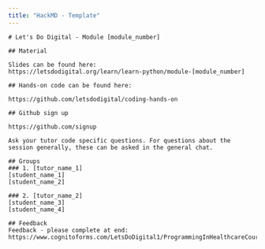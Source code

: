 ```yaml
---
title: "HackMD - Template"
---
```


```
# Let's Do Digital - Module [module_number]

## Material

Slides can be found here: 
https://letsdodigital.org/learn/learn-python/module-[module_number]

## Hands-on code can be found here:

https://github.com/letsdodigital/coding-hands-on

## Github sign up

https://github.com/signup

Ask your tutor code specific questions. For questions about the session generally, these can be asked in the general chat.

## Groups
### 1. [tutor_name_1]
[student_name_1]
[student_name_2]

### 2. [tutor_name_2]
[student_name_3]
[student_name_4]

## Feedback
Feedback - please complete at end:
https://www.cognitoforms.com/LetsDoDigital1/ProgrammingInHealthcareCourse
```